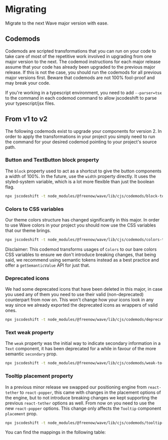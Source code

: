 

<Meta title="Migrating" />

# Migrating

Migrate to the next Wave major version with ease.

## Codemods

Codemods are scripted transformations that you can run on your code to take care of most of the repetitive work involved
in upgrading from one major version to the next. The codemod instructions for each major release assume that your code
has already been upgraded to the previous major release. If this is not the case, you should run the codemods for all
previous major versions first. Beware that codemods are not 100% fool-proof and may break your code.

If you're working in a typescript environment, you need to add `--parser=tsx` to the command in each codemod command to
allow jscodeshift to parse your typescript/jsx files.

## From v1 to v2

The following codemods exist to upgrade your components for version 2. In order to apply the transformations in your project you simply need to run the
command for your desired codemod pointing to your project's source path.

### Button and TextButton block property

The `block` property used to act as a shortcut to give the button components a width of 100%. In the future, use the `width` property
directly. It uses the styled-system variable, which is a lot more flexible than just the boolean flag.

```bash
npx jscodeshift -t node_modules/@freenow/wave/lib/cjs/codemods/block-to-width-100.js path/to/src
```

### Colors to CSS variables

Our theme colors structure has changed significantly in this major. In order to use Wave colors in your project you should now use the CSS variables
that our theme brings.

```bash
npx jscodeshift -t node_modules/@freenow/wave/lib/cjs/codemods/colors-to-css-vars.js path/to/src
```

Disclaimer: This codemod transforms usages of `Colors` to our bare colors CSS variables to ensure we don't introduce breaking changes, that being said,
we recommend using semantic tokens instead as a best practice and offer a `getSemanticValue` API for just that.

### Deprecated icons

We had some deprecated icons that have been deleted in this major, in case you used any of them you need to use their valid (non-deprecated) counterpart from now on.
This won't change how your icons look in any way since we already exported the deprecated icons as wrappers of valid ones.

```bash
npx jscodeshift -t node_modules/@freenow/wave/lib/cjs/codemods/deprecated-icons.js path/to/src
```

### Text weak property

The `weak` property was the initial way to indicate secondary information in a `Text` component, it has been deprecated for a while in favour of
the more semantic `secondary` prop.

```bash
npx jscodeshift -t node_modules/@freenow/wave/lib/cjs/codemods/weak-to-secondary.js path/to/src
```

### Tooltip placement property

In a previous minor release we swapped our positioning engine from `react-tether` to `react-popper`, this came with changes in the placement options
of the engine, but to not introduce breaking changes we kept supporting the previous `react-tether` options as well. From now on you need to use the new
`react-popper` options. This change only affects the `Tooltip` component `placement` prop.

```bash
npx jscodeshift -t node_modules/@freenow/wave/lib/cjs/codemods/tooltip-placement.js path/to/src
```

You can find the mappings in the following table:

<PlacementMappingsTable />

